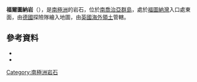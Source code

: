 {{coord|54|6|S|36|47|W|source:GNIS|display=title}}

'''福爾圖納岩'''（{{lang-de|Fortuna Rocks}}），是[[南極洲|南極洲]]的岩石，位於[[南喬治亞群島|南喬治亞群島]]，處於[[福圖納灣|福圖納灣]]入口處東面，由[[德國|德國]]探險隊繪入地圖，由[[英國海外領土|英國海外領土]]管轄。

==參考資料==
*{{cite gnis | type = antarid | id = 5166| name = Fortuna Rocks | accessdate = 2012-04-02}}
*{{usgs-gazetteer|id=5166}}

{{Antarctica-geo-stub}}
[[Category:南極洲岩石|Category:南極洲岩石]]